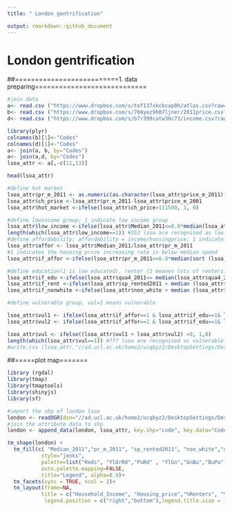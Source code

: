 ---
title: " London gentrification"

output: rmarkdown::github_document
---

# London gentrification
##==========================1. data preparing============================

```{r}
#join data
a<- read.csv ("https://www.dropbox.com/s/tef137xkcbcap0h/atlas.csv?raw=1")
b<- read.csv ("https://www.dropbox.com/s/766yez9h07ljner/2011price.csv?raw=1")
d<- read.csv ("https://www.dropbox.com/s/b7r399catw38c73/income.csv?raw=1")
```

```{r}
library(plyr)
colnames(b)[1]<-"Codes"
colnames(d)[1]<-"Codes"
a<- join(a, b, by="Codes")
a<- join(a,d, by="Codes")
lsoa_attr <- a[,-c(11,13)]
```

```{r}
head(lsoa_attr)
```

```{r}
#define hot market
lsoa_attr$pr_m_2011 <- as.numeric(as.character(lsoa_attr$price_m_2011))
lsoa_attr$ch_price <-lsoa_attr$pr_m_2011-lsoa_attr$price_m_2001
lsoa_attr$hot_market <-ifelse(lsoa_attr$ch_price>111500, 1, 0)
```

```{r}
#define lowincome group: 1 indicate low income group
lsoa_attr$low_income <-ifelse(lsoa_attr$Median_2011<=0.8*median(lsoa_attr$Median_2011), 1,0)
length(which(lsoa_attr$low_income==1)) #353 lsoa are recognised as low income group. 
#define affordability: affordability = income/housingprice; 1 indicate could afford
lsoa_attr$affor <- lsoa_attr$Median_2011/lsoa_attr$pr_m_2011
#1 indicates the housing price increasing rate is below median speed
lsoa_attr$if_affor <-ifelse(lsoa_attr$pr_m_2011<=0.8*median(sort (lsoa_attr$pr_m_2011, decreasing=FALSE)), 1,0)
```

```{r}
#define education(1 is low educated), renter (1 meanes lots of renters) and nonwhite (1 means lots of non-white)
lsoa_attr$if_edu <-ifelse(lsoa_attr$qua4_2011<= median(lsoa_attr$qua4_2011), 1,0)
lsoa_attr$if_rent <-ifelse(lsoa_attr$sp_rented2011 > median (lsoa_attr$sp_rented2011), 1,0)
lsoa_attr$if_nonwhite <-ifelse(lsoa_attr$non_white > median (lsoa_attr$non_white), 1,0)
```

```{r}
#define vulnerable group, vul=1 means vulnerable

lsoa_attr$vul1 <- ifelse(lsoa_attr$if_affor==1 & lsoa_attr$if_edu==1& lsoa_attr$if_rent==1,1,0)
lsoa_attr$vul2 <- ifelse(lsoa_attr$if_affor==1 & lsoa_attr$if_edu==1& lsoa_attr$if_nonwhite==1,1,0)

lsoa_attr$vul <- ifelse((lsoa_attr$vul1 + lsoa_attr$vul2) >0, 1,0)
length(which(lsoa_attr$vul==1)) #777 lsoa are recognised as vulnerable groups
#write.csv (lsoa_attr,"//ad.ucl.ac.uk/home2/ucqbyz2/DesktopSettings/Desktop/EPA/30052019/attr.csv")

```

##=====plot map=======
```{r}
library (rgdal)
library(tmap)
library(tmaptools)
library(shinyjs)
library(sf)
```

```{r}
#import the shp of london lsoa
london <- readOGR(dsn="//ad.ucl.ac.uk/home2/ucqbyz2/DesktopSettings/Desktop/EPA/30052019/rawdata",layer="gl_lsoa")
#join the attribute data to shp
london <- append_data(london, lsoa_attr, key.shp="code", key.data="Codes")
```

```{r}
tm_shape(london) +
  tm_fill(c( "Median_2011","pr_m_2011", "sp_rented2011", "non_white","qua4_2011", "affor"),
           style="jenks",
           palette=list("Reds", "YlOrRd","PuRd" , "YlGn","GnBu","BuPu"),n=7,
           auto.palette.mapping=FALSE,
           title="Legend", alpha=0.9)+
  tm_facets(sync = TRUE, ncol = 2)+
  tm_layout(frame=NA,
           title = c("Household_Income", "Housing_price","%Renters", "%Non_white","%High_Education", "Affordability"), title.size = 2, main.title.position =c("left","top"),
            legend.position = c("right","bottom"),legend.title.size = 1.8)
```
